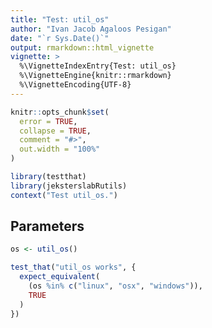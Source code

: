 ```yaml
---
title: "Test: util_os"
author: "Ivan Jacob Agaloos Pesigan"
date: "`r Sys.Date()`"
output: rmarkdown::html_vignette
vignette: >
  %\VignetteIndexEntry{Test: util_os}
  %\VignetteEngine{knitr::rmarkdown}
  %\VignetteEncoding{UTF-8}
---
```



```r
knitr::opts_chunk$set(
  error = TRUE,
  collapse = TRUE,
  comment = "#>",
  out.width = "100%"
)
```



```r
library(testthat)
library(jeksterslabRutils)
context("Test util_os.")
```


## Parameters


```r
os <- util_os()
```



```r
test_that("util_os works", {
  expect_equivalent(
    (os %in% c("linux", "osx", "windows")),
    TRUE
  )
})
```

